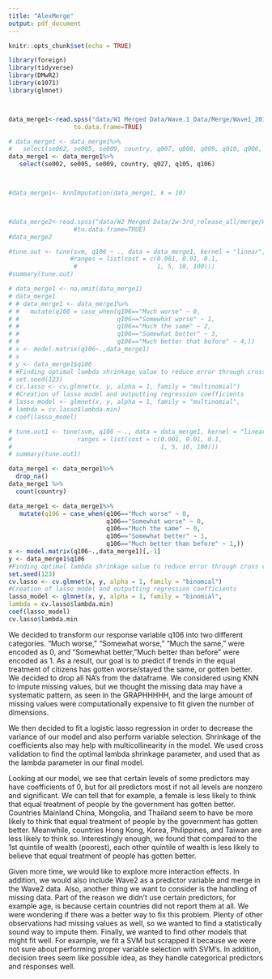 ```yaml
---
title: "AlexMerge"
output: pdf_document
---
```


```r
knitr::opts_chunk$set(echo = TRUE)
```

```r
library(foreign)
library(tidyverse)
library(DMwR2)
library(e1071)
library(glmnet)



data_merge1<-read.spss("data/W1 Merged Data/Wave.1_Data/Merge/Wave1_20170906.sav", 
                  to.data.frame=TRUE)

# data_merge1 <- data_merge1%>%
#   select(se002, se005, se009, country, q007, q008, q009, q010, q006, q098, q128, q005, q027, q105, q106, q123, q127)
data_merge1 <- data_merge1%>%
   select(se002, se005, se009, country, q027, q105, q106)



#data_merge1<- knnImputation(data_merge1, k = 10)



#data_merge2<-read.spss("data/W2 Merged Data/2w-3rd_release_all/merge/Wave2_20170724.sav", 
                  #to.data.frame=TRUE)
#data_merge2

#tune.out <- tune(svm, q106 ~ ., data = data_merge1, kernel = "linear",
                 #ranges = list(cost = c(0.001, 0.01, 0.1,
                  #                      1, 5, 10, 100)))
#summary(tune.out)


```

```r
# data_merge1 <- na.omit(data_merge1)
# data_merge1
# # data_merge1 <- data_merge1%>% 
# #   mutate(q106 = case_when(q106=="Much worse" ~ 0,
# #                           q106=="Somewhat worse" ~ 1,
# #                           q106=="Much the same" ~ 2,
# #                           q106=="Somewhat better" ~ 3,
# #                           q106=="Much better that before" ~ 4,))
# x <- model.matrix(q106~.,data_merge1)
# x
# y <- data_merge1$q106
# #Finding optimal lambda shrinkage value to reduce error through cross validation
# set.seed(123)
# cv.lasso <- cv.glmnet(x, y, alpha = 1, family = "multinomial")
# #Creation of lasso model and outputting regression coefficients
# lasso_model <- glmnet(x, y, alpha = 1, family = "multinomial",
# lambda = cv.lasso$lambda.min)
# coef(lasso_model)

```
```r
# tune.out1 <- tune(svm, q106 ~ ., data = data_merge1, kernel = "linear",
#                  ranges = list(cost = c(0.001, 0.01, 0.1,
#                                         1, 5, 10, 100)))
# summary(tune.out1)

```

```r

data_merge1 <- data_merge1%>% 
  drop_na() 
data_merge1 %>%
  count(country)

data_merge1 <- data_merge1%>% 
   mutate(q106 = case_when(q106=="Much worse" ~ 0,
                           q106=="Somewhat worse" ~ 0,
                           q106=="Much the same" ~ 0,
                           q106=="Somewhat better" ~ 1,
                           q106=="Much better than before" ~ 1,))
x <- model.matrix(q106~.,data_merge1)[,-1]
y <- data_merge1$q106
#Finding optimal lambda shrinkage value to reduce error through cross validation
set.seed(123)
cv.lasso <- cv.glmnet(x, y, alpha = 1, family = "binomial")
#Creation of lasso model and outputting regression coefficients
lasso_model <- glmnet(x, y, alpha = 1, family = "binomial",
lambda = cv.lasso$lambda.min)
coef(lasso_model)
cv.lasso$lambda.min
```
We decided to transform our response variable q106 into two different categories. "Much worse," "Somewhat worse," "Much the same," were encoded as 0, and "Somewhat better, "Much better than before" were encoded as 1. As a result, our goal is to predict if trends in the equal treatment of citizens has gotten worse/stayed the same, or gotten better. We decided to drop all NA's from the dataframe. We considered using KNN to impute missing values, but we thought the missing data may have a systematic pattern, as seen in the GRAPHHHHH, and the large amount of missing values were computationally expensive to fit given the number of dimensions. 

We then decided to fit a logistic lasso regression in order to decrease the variance of our model and also perform variable selection. Shrinkage of the coefficients also may help with multicollinearity in the model. We used cross validation to find the optimal lambda shrinkage parameter, and used that as the lambda parameter in our final model. 


Looking at our model, we see that certain levels of some predictors may have coefficients of 0, but for all predictors most if not all levels are nonzero and significant. We can tell that for example, a female is less likely to think that equal treatment of people by the government has gotten better. Countries Mainland China, Mongolia, and Thailand seem to have be more likely to think that equal treatment of people by the government has gotten better. Meanwhile, countries Hong Kong, Korea, Philippines, and Taiwan are less likely to think so. Interestingly enough, we found that compared to the 1st quintile of wealth (poorest), each other quintile of wealth is less likely to believe that equal treatment of people has gotten better. 







Given more time, we would like to explore more interaction effects. In addition, we would also include Wave2 as a predictor variable and merge in the Wave2 data. Also, another thing we want to consider is the handling of missing data. Part of the reason we didn't use certain predictors, for example age, is because certain countries did not report them at all. We were wondering if there was a better way to fix this problem. Plenty of other observations had missing values as well, so we wanted to find a statistically sound way to impute them. Finally, we wanted to find other models that might fit well. For example, we fit a SVM but scrapped it because we were not sure about performing proper variable selection with SVM's. In addition, decision trees seem like possible idea, as they handle categorical predictors and responses well. 